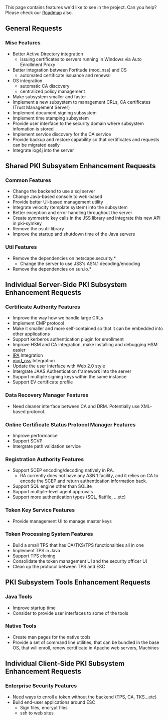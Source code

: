 This page contains features we'd like to see in the project.  Can you help? Please check our [[PKI_Roadmap|Roadmap]] also.

== General Requests ==

=== Misc Features ===

* Better Active Directory integration 
** issuing certificates to servers running in Windows via Auto Enrollment Proxy
* Better integration between Fortitude (mod_nss) and CS
** automated certificate issuance and renewal
* OS integration
** automatic CA discovery
** centralized policy management
* Make subsystem smaller and faster
* Implement a new subsystem to management CRLs, CA certificates (Trust Management Server)
* Implement document signing subsystem
* Implement time stamping subsystem
* Provide user interface to the security domain where subsystem infomation is stored
* Implement service discovery for the CA service
* Provide backup and restore capability so that certificates and requests can be migrated easily
* Integrate log4j into the server

== Shared PKI Subsystem Enhancement Requests ==
=== Common Features ===

* Change the backend to use a sql server
* Change Java-based console to web-based
* Provide better UI-based management utility
* Integrate velocity (template system) into the subsystem
* Better exception and error handling throughout the server
* Create symmetric key calls in the JSS library and integrate this new API in pki-symkey
* Remove the osutil library
* Improve the startup and shutdown time of the Java servers

=== Util Features ===

* Remove the dependencies on netscape.security.*
** Change the server to use JSS's ASN.1 decoding/encoding
* Remove the dependencies on sun.io.*

== Individual Server-Side PKI Subsystem Enhancement Requests ==
=== Certificate Authority Features ===

* Improve the way how we handle large CRLs
* Implement CMP protocol
* Make it smaller and more self-contained so that it can be embedded into other applications
* Support kerberos authentication plugin for enrollment
* Improve HSM and CA integration, make installing and debugging HSM easier
* [http://www.freeipa.org IPA] Integration
* [http://directory.fedoraproject.org/wiki/Mod_nss mod_nss] Integration
* Update the user interface with Web 2.0 style
* Intergrate JAAS Authentication framework into the server
* Support multiple signing keys within the same instance
* Support EV certificate profile

=== Data Recovery Manager Features ===

* Need cleaner interface between CA and DRM. Potentially use XML-based protocol.

=== Online Certificate Status Protocol Manager Features ===

* Improve performance
* Support SCVP
* Intergrate path validation service

=== Registration Authority Features ===

* Support SCEP encoding/decoding natively in RA. 
** RA currently does not have any ASN.1 facility, and it relies on CA to encode the SCEP and return authentication information back.
* Support SQL engine other than SQLite
* Support multiple-level agent approvals
* Support more authentication types (SQL, flatfile, ...etc)

=== Token Key Service Features ===

* Provide management UI to manage master keys

=== Token Processing System Features ===

* Build a small TPS that has CA/TKS/TPS functionalities all in one
* Implement TPS in Java
* Support TPS cloning
* Consolidate the token management UI and the security officer UI
* Clean up the protocol between TPS and ESC

== PKI Subsystem Tools Enhancement Requests ==
=== Java Tools ===

* Improve startup time
* Consider to provide user interfaces to some of the tools

=== Native Tools ===

* Create man pages for the native tools
* Provide a set of command line utilities, that can be bundled in the base OS, that will enroll, renew certificate in Apache web servers, Machines

== Individual Client-Side PKI Subsystem Enhancement Requests ==
=== Enterprise Security Features ===

* Need ways to enroll a token without the backend (TPS, CA, TKS...etc)
* Build end-user applications around ESC
** Sign files, encrypt files
** ssh to web sites